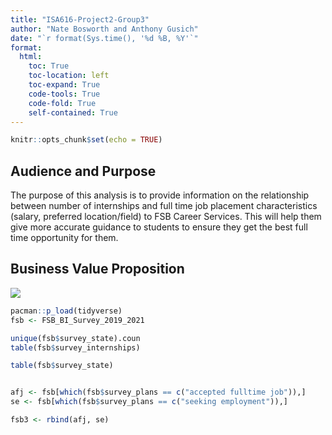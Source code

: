 ```yaml
---
title: "ISA616-Project2-Group3"
author: "Nate Bosworth and Anthony Gusich"
date: "`r format(Sys.time(), '%d %B, %Y'`"
format:
  html:
    toc: True
    toc-location: left
    toc-expand: True
    code-tools: True
    code-fold: True
    self-contained: True
---
```


```r
knitr::opts_chunk$set(echo = TRUE)
```

## Audience and Purpose
The purpose of this analysis is to provide information on the relationship between number of internships and full time job placement characteristics (salary, preferred location/field) to FSB Career Services. This will help them give more accurate guidance to students to ensure they get the best full time opportunity for them.


## Business Value Proposition

![](images/BusValPropGroup3-01.jpg)

```r
pacman::p_load(tidyverse)
fsb <- FSB_BI_Survey_2019_2021

unique(fsb$survey_state).coun
table(fsb$survey_internships)
```

```r
table(fsb$survey_state)
```


```r
```





```r
afj <- fsb[which(fsb$survey_plans == c("accepted fulltime job")),]
se <- fsb[which(fsb$survey_plans == c("seeking employment")),]

fsb3 <- rbind(afj, se)
```

